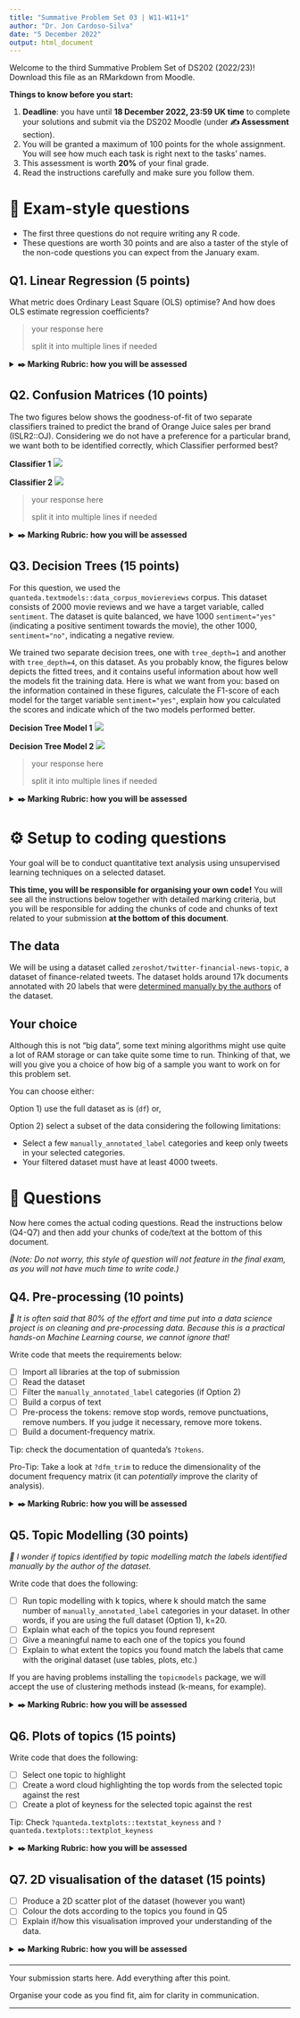 ---
title: "Summative Problem Set 03 | W11-W11+1"
author: "Dr. Jon Cardoso-Silva"
date: "5 December 2022"
output: html_document
---


Welcome to the third Summative Problem Set of DS202 (2022/23)! Download this file as an RMarkdown from Moodle.

**Things to know before you start:**

1.  **Deadline**: you have until **18 December 2022, 23:59 UK time** to complete your solutions and submit via the DS202 Moodle (under **✍️ Assessment** section).
2.  You will be granted a maximum of 100 points for the whole assignment. You will see how much each task is right next to the tasks' names.
3.  This assessment is worth **20%** of your final grade.
4.  Read the instructions carefully and make sure you follow them.

# 🎯 Exam-style questions

-   The first three questions do not require writing any R code.
-   These questions are worth 30 points and are also a taster of the
    style of the non-code questions you can expect from the January
    exam.

## Q1. Linear Regression (5 points)

What metric does Ordinary Least Square (OLS) optimise? And how does OLS
estimate regression coefficients?

> your response here
>
> split it into multiple lines if needed

<details><summary>**✒️️ Marking Rubric: how you will be assessed**</summary>

-   What a great answer! (5/5): Not only is the explanation correct, it
    is also very clear and concise (not vague, imprecise or
    unnecessarily verbose)

-   Correct (4/5): The answer was correct

-   Partially Correct (\~3): Answer was not entirely correct or was
    confusing to read

-   Incorrect (0/5): Response was incorrect or missing

</details>

## Q2. Confusion Matrices (10 points)

The two figures below shows the goodness-of-fit of two separate
classifiers trained to predict the brand of Orange Juice sales per brand
(ISLR2::OJ). Considering we do not have a preference for a particular
brand, we want both to be identified correctly, which Classifier
performed best?

**Classifier 1** ![](/figures/week11/figure1.png)

**Classifier 2** ![](/figures/week11/figure2.png)

> your response here
>
> split it into multiple lines if needed

<details><summary>**✒️️ Marking Rubric: how you will be assessed**</summary>

-   What a great answer! (10/10): Not only is the explanation correct,
    it is also very clear and concise (not vague, imprecise or
    unnecessarily verbose)

-   Correct (\~7/10): The answer was correct

-   Partially Correct (\~5/10): Answer was OK but it was a bit confusing
    to read

-   Partially Correct (\~3/10): Answer was not entirely correct or was
    confusing to read

-   Incorrect (0/10): Response was incorrect or missing

</details>

## Q3. Decision Trees (15 points)

For this question, we used the
`quanteda.textmodels::data_corpus_moviereviews` corpus. This dataset
consists of 2000 movie reviews and we have a target variable, called
`sentiment`. The dataset is quite balanced, we have 1000
`sentiment="yes"` (indicating a positive sentiment towards the movie),
the other 1000, `sentiment="no"`, indicating a negative review.

We trained two separate decision trees, one with `tree_depth=1` and
another with `tree_depth=4`, on this dataset. As you probably know, the
figures below depicts the fitted trees, and it contains useful
information about how well the models fit the training data. Here is
what we want from you: based on the information contained in these
figures, calculate the F1-score of each model for the target variable
`sentiment="yes"`, explain how you calculated the scores and indicate
which of the two models performed better.

**Decision Tree Model 1** ![](/figures/week11/dt_figure1.png)

**Decision Tree Model 2** ![](/figures/week11/dt_figure2.png)

> your response here
>
> split it into multiple lines if needed

<details><summary>**✒️️ Marking Rubric: how you will be assessed**</summary>

-   What a great answer! (15/15): Not only your answer was correct, it
    was very clear and engaging! You correctly explained how you
    calculated the F1-score and it was clear if and how one model was
    better than the other.

-   Correct (12/15) You correctly explained how you calculated the
    F1-score and it was clear if and how one model was better than the
    other.

-   Partially Correct (\~8/15): You reached the correct F1 scores but
    your solution was a bit vague or imprecise.

-   Partially Correct (\~5/15): Even though you reached the correct F1
    scores, you did not explain how you calculated the scores
    satisfactorily.

-   Incorrect (0): Response was incorrect or missing

</details>

# ⚙️ Setup to coding questions

Your goal will be to conduct quantitative text analysis using
unsupervised learning techniques on a selected dataset.

**This time, you will be responsible for organising your own code!** You
will see all the instructions below together with detailed marking
criteria, but you will be responsible for adding the chunks of code and
chunks of text related to your submission **at the bottom of this
document**.

## The data

We will be using a dataset called
`zeroshot/twitter-financial-news-topic`, a dataset of finance-related
tweets. The dataset holds around 17k documents annotated with 20 labels
that were [determined manually by the
authors](https://neuralmagic.com/blog/classifying-finance-tweets-in-real-time-with-sparse-transformers/)
of the dataset.

## Your choice

Although this is not "big data", some text mining algorithms might use
quite a lot of RAM storage or can take quite some time to run. Thinking
of that, we will you give you a choice of how big of a sample you want
to work on for this problem set.

You can choose either:

Option 1) use the full dataset as is (`df`) or,

Option 2) select a subset of the data considering the following
limitations:

-   Select a few `manually_annotated_label` categories and keep only
    tweets in your selected categories.
-   Your filtered dataset must have at least 4000 tweets.

# 🎯 Questions

Now here comes the actual coding questions. Read the instructions below
(Q4-Q7) and then add your chunks of code/text at the bottom of this
document.

*(Note: Do not worry, this style of question will not feature in the
final exam, as you will not have much time to write code.)*

## Q4. Pre-processing (10 points)

*💭 It is often said that 80% of the effort and time put into a data
science project is on cleaning and pre-processing data. Because this is
a practical hands-on Machine Learning course, we cannot ignore that!*

Write code that meets the requirements below:

-   [ ] Import all libraries at the top of submission
-   [ ] Read the dataset
-   [ ] Filter the `manually_annotated_label` categories (if Option 2)
-   [ ] Build a corpus of text
-   [ ] Pre-process the tokens: remove stop words, remove punctuations,
    remove numbers. If you judge it necessary, remove more tokens.
-   [ ] Build a document-frequency matrix.

Tip: check the documentation of quanteda's `?tokens`.

Pro-Tip: Take a look at `?dfm_trim` to reduce the dimensionality of the
document frequency matrix (it can *potentially* improve the clarity of
analysis).

<details><summary>**✒️️ Marking Rubric: how you will be assessed**</summary>

-   Fantastic (10/10): Not only the solution ticks all the boxes, the
    code is well organised, there are no weird prints of warnings or
    unnecessary messages when importing libraries, and the candidate
    went an extra mile to check whether any extra filter should be
    applied when pre-processing the tokens.

-   Correct (\~7/10): Ticks all the boxes.

-   Partial (\~4/10): Solution was only partially correct, you forgot to
    consider a few requirements.

-   Incorrect (0/10): The code does not work as required.

</details>

## Q5. Topic Modelling (30 points)

*💭 I wonder if topics identified by topic modelling match the labels
identified manually by the author of the dataset.*

Write code that does the following:

-   [ ] Run topic modelling with k topics, where k should match the same
    number of `manually_annotated_label` categories in your dataset. In
    other words, if you are using the full dataset (Option 1), k=20.
-   [ ] Explain what each of the topics you found represent
-   [ ] Give a meaningful name to each one of the topics you found
-   [ ] Explain to what extent the topics you found match the labels
    that came with the original dataset (use tables, plots, etc.)

::: {.callout-important}
If you are having problems installing the `topicmodels` package, we will accept the use of clustering methods instead (k-means, for example). 
:::

<details><summary>**✒️️ Marking Rubric: how you will be assessed**</summary>

-   Fantastic (30/30): We can see that you went an extra mile to format
    your submission. This is a complex task, involving many steps but
    you made it look easy, clear and impressive. It should be published
    somewhere! Not only the solution ticks all the boxes, the code is
    well organised, the markdown is well formatted and the explanations
    are good yet concise.

-   Correct (\~23/30): Solution ticks all the boxes.

-   Correct (\~20/30): Solution was technically correctly but you could
    have put more care into communicating your results and explanations.

-   Partial (\~15/30): Either the solution was partially correct or your
    code and explanations were a bit difficult to read (vague, overly
    verbose, complex, etc.)

-   Partial (\~10/30): Either the solution was partially correct or your
    code and explanations were very difficult to read (vague, overly
    verbose, complex, etc.)

-   Incorrect (0/10): The code does not work as required.

</details>

## Q6. Plots of topics (15 points)

Write code that does the following:

-   [ ] Select one topic to highlight
-   [ ] Create a word cloud highlighting the top words from the selected
    topic against the rest
-   [ ] Create a plot of keyness for the selected topic against the rest

Tip: Check `?quanteda.textplots::textstat_keyness` and
`?quanteda.textplots::textplot_keyness`

<details><summary>**✒️️ Marking Rubric: how you will be assessed**</summary>

-   Fantastic (15/15): Not only the solution ticks all the boxes, the
    code is well organised, and your plots and explanations told us an
    interesting story about the topic you selected.

-   Correct (\~10/15): Ticks all the boxes.

-   Partial (\~7/15): Either the solution was partially correct or your
    code and explanations were a bit difficult to read (vague, overly
    verbose, complex, etc.)

-   Partial (\~3/15): Either the solution was partially correct or your
    code and explanations were very difficult to read (vague, overly
    verbose, complex, etc.)

-   Incorrect (0/15): The code does not work as required.

</details>

## Q7. 2D visualisation of the dataset (15 points)

-   [ ] Produce a 2D scatter plot of the dataset (however you want)
-   [ ] Colour the dots according to the topics you found in Q5
-   [ ] Explain if/how this visualisation improved your understanding of
    the data.

<details><summary>**✒️️ Marking Rubric: how you will be assessed**</summary>

-   Impressive! (15/15): It is not easy to create such an interesting 2D
    representation of text data but somehow you made it. It looks like a
    piece of art.

-   Correct (\~10/15): Ticks all the boxes.

-   Partial (\~7/15): Either the solution was partially correct or your
    code and explanations were a bit difficult to read (vague, overly
    verbose, complex, etc.)

-   Partial (\~3/15): Either the solution was partially correct or your
    code and explanations were very difficult to read (vague, overly
    verbose, complex, etc.)

-   Incorrect (0/15): The code does not work as required.

</details>

------------------------------------------------------------------------

Your submission starts here. Add everything after this point.

Organise your code as you find fit, aim for clarity in communication.

------------------------------------------------------------------------
